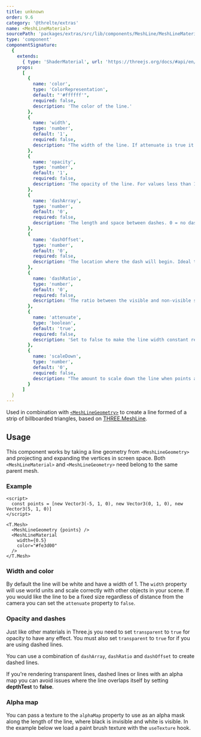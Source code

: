 ```yaml
---
title: unknown
order: 9.6
category: '@threlte/extras'
name: <MeshLineMaterial>
sourcePath: 'packages/extras/src/lib/components/MeshLine/MeshLineMaterial.svelte'
type: 'component'
componentSignature:
  {
    extends:
      { type: 'ShaderMaterial', url: 'https://threejs.org/docs/#api/en/materials/ShaderMaterial' },
    props:
      [
        {
          name: 'color',
          type: 'ColorRepresentation',
          default: "'#ffffff'",
          required: false,
          description: 'The color of the line.'
        },
        {
          name: 'width',
          type: 'number',
          default: '1',
          required: false,
          description: "The width of the line. If attenuate is true it's world units, otherwise it's screen pixels."
        },
        {
          name: 'opacity',
          type: 'number',
          default: '1',
          required: false,
          description: 'The opacity of the line. For values less than 1 transparent must be set to true.'
        },
        {
          name: 'dashArray',
          type: 'number',
          default: '0',
          required: false,
          description: 'The length and space between dashes. 0 = no dash.'
        },
        {
          name: 'dashOffset',
          type: 'number',
          default: '0',
          required: false,
          description: 'The location where the dash will begin. Ideal to animate the line.'
        },
        {
          name: 'dashRatio',
          type: 'number',
          default: '0',
          required: false,
          description: 'The ratio between the visible and non-visible sections of the dash.'
        },
        {
          name: 'attenuate',
          type: 'boolean',
          default: 'true',
          required: false,
          description: 'Set to false to make the line width constant regardless distance.'
        },
        {
          name: 'scaleDown',
          type: 'number',
          default: '0',
          required: false,
          description: "The amount to scale down the line when points are close together. 0 = don't scale."
        }
      ]
  }
---
```


Used in combination with [`<MeshLineGeometry>`](/docs/reference/extras/meshline-geometry) to create a line formed of a strip of billboarded triangles, based on <a href="https://github.com/spite/THREE.MeshLine" target="_blank">THREE.MeshLine</a>.

<Example path="extras/meshline-material/animated" />

## Usage

This component works by taking a line geometry from `<MeshLineGeometry>` and projecting and expanding the vertices in screen space.
Both `<MeshLineMaterial>` and `<MeshLineGeometry>` need belong to the same parent mesh.

### Example

```svelte
<script>
  const points = [new Vector3(-5, 1, 0), new Vector3(0, 1, 0), new Vector3(5, 1, 0)]
</script>

<T.Mesh>
  <MeshLineGeometry {points} />
  <MeshLineMaterial
    width={0.5}
    color="#fe3d00"
  />
</T.Mesh>
```

### Width and color

By default the line will be white and have a width of 1.
The `width` property will use world units and scale correctly with other objects in your scene.
If you would like the line to be a fixed size regardless of distance from the camera you can set the `attenuate` property to `false`.

### Opacity and dashes

Just like other materials in Three.js you need to set `transparent` to `true` for opacity to have any effect.
You must also set `transparent` to `true` for if you are using dashed lines.

You can use a combination of `dashArray`, `dashRatio` and `dashOffset` to create dashed lines.

<Tip type="tip">
  If you're rendering transparent lines, dashed lines or lines with an alpha map you can avoid
  issues where the line overlaps itself by setting <b>depthTest</b> to <b>false</b>.
</Tip>

### Alpha map

You can pass a texture to the `alphaMap` property to use as an alpha mask along the length of the line, where black is invisible and white is visible.
In the example below we load a paint brush texture with the `useTexture` hook.

<Example path="extras/meshline-material/alpha-map" />

